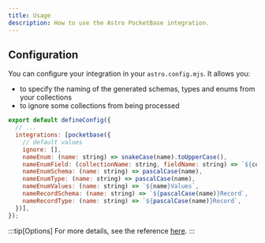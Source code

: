 ```yaml
---
title: Usage
description: How to use the Astro PocketBase integration.
---
```


## Configuration

You can configure your integration in your `astro.config.mjs`. It allows you:
- to specify the naming of the generated schemas, types and enums from your collections
- to ignore some collections from being processed

```js title="astro.config.mjs"
export default defineConfig({
  // ...
  integrations: [pocketbase({
    // default values
    ignore: [],
    nameEnum: (name: string) => snakeCase(name).toUpperCase(),
    nameEnumField: (collectionName: string, fieldName: string) => `${collectionName}${pascalCase(fieldName)}`,
    nameEnumSchema: (name: string) => pascalCase(name),
    nameEnumType: (name: string) => pascalCase(name),
    nameEnumValues: (name: string) => `${name}Values`,
    nameRecordSchema: (name: string) => `${pascalCase(name)}Record`,
    nameRecordType: (name: string) => `${pascalCase(name)}Record`,
  })],
});
```

:::tip[Options]
For more details, see the reference [here](/reference/options).
:::